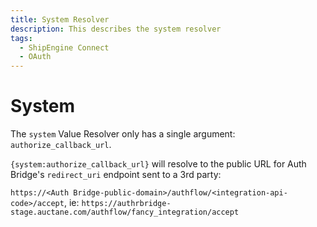 ```yaml
---
title: System Resolver
description: This describes the system resolver
tags:
  - ShipEngine Connect
  - OAuth
---
```


# System

The `system` Value Resolver only has a single argument: `authorize_callback_url`.

`{system:authorize_callback_url}` will resolve to the public URL for Auth Bridge's 
`redirect_uri` endpoint sent to a 3rd party:

`https://<Auth Bridge-public-domain>/authflow/<integration-api-code>/accept`, ie:
`https://authrbridge-stage.auctane.com/authflow/fancy_integration/accept`

<Pager
  prev="../index.mdx" prevTitle="Auth Bridge Overview"
/>
